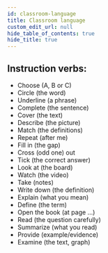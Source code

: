 ```yaml
---
id: classroom-language
title: Classroom language
custom_edit_url: null
hide_table_of_contents: true
hide_title: true
---
```


## Instruction verbs:

- Choose (A, B or C)
- Circle (the word)
- Underline (a phrase)
- Complete (the sentence)
- Cover (the text)
- Describe (the picture)
- Match (the definitions)
- Repeat (after me)
- Fill in (the gap)
- Cross (odd one) out
- Tick (the correct answer)
- Look at (the board)
- Watch (the video)
- Take (notes)
- Write down (the definition)
- Explain (what you mean)
- Define (the term)
- Open the book (at page ...)
- Read (the question carefully)
- Summarize (what you read)
- Provide (example/evidence)
- Examine (the text, graph)
